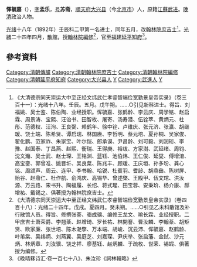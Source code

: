 '''惲毓嘉'''（{{bd|？||？||catIdx=Y惲}}），[[表字|字]]'''孟乐'''，[[号|号]]'''苏斋'''，[[順天府|順天府]][[大兴县_(金朝)|大兴县]]（今[[北京市|北京市]]）人，原籍[[江蘇|江蘇]][[武进|武进]]。[[晚清|晚清]]政治人物。

[[光绪|光绪]]十八年（1892年）壬辰科二甲第一名进士，同年五月，改[[翰林院庶吉士|翰林院庶吉士]]<ref>《大清德宗同天崇运大中至正经文纬武仁孝睿智端俭宽勤景皇帝实录》（卷三百十一）：光绪十八年。壬辰。五月。戊午朔。……○引见新科进士。得旨、刘福姚、吴士鉴、陈伯陶、业经授职。恽毓嘉、张鹤龄、李云庆、周学铭、赵启霖、周景涛、宝熙、汪诒书、田智枚、屠寄、汤寿潜、伍铨萃、黄炳元、杜彤、范德权、汪洵、王良弼、赖鹤年、徐中铨、卢维庆、张元济、张瀛、胡继瑗、饶士端、陈希贤、谭启瑞、林国赓、李哲明、蔡元培、夏孙桐、吴家俊、翟化鹏、范家祚、朱家宝、叶尔恺、郎承谟、尹昌龄、刘可毅、刘润珩、李豫、赵国泰、丁昌燕、赵熙、衡瑞、王得庚、裕绂、方家澍、武延绪、周钧、沈文瀚、吴士武、赵士琛、王铭渊、蓝钰、池伯炜、王仁俊、延燮、傅增淯、高宝銮、郭曾准、姚晋圻、吴良棻、陈兆丰、顾瑗、王庆垣、孙多玢、龚心铭、周颂声、周云、连甲、李书翰、哈锐、杜賓羽、耆龄、胡鼎彝、陈树屏、贻谷、赵鼎仁、杜作航、俞鸿庆、高锡华、曾述棨、王殿甲、伍文琯、洪汝源、万云路、宋书升、陶福履、长绍、蒋式瑆、田宝蓉、安秉玠、杨介康、郝增祐、戴锡之、俱著授为翰林院庶吉士。</ref>。[[光緒|光緒]]二十四年四月，[[散館|散館]]，授[[翰林院編修|翰林院編修]]<ref>《大清德宗同天崇运大中至正经文纬武仁孝睿智端俭宽勤景皇帝实录》（卷四百十八）：光绪二十四年。戊戌。夏四月。癸未朔。……○引见乙未科散馆及补行散馆人员。得旨、修撰张謇、骆成骧、编修王龙文、喻长霖、业经授职。二甲庶吉士萧荣爵、李翘棻、赵增琦、罗长祐、林開謇、曹汝麟、李翰棻、胡矩贤、欧家廉、张世培、陈木滟撆、万本端、胡峻、沉云沛、恽毓嘉、赵鹤龄、叶芾棠、吴纬炳、刘燕翼、吴庭芝、刘嘉琛、尹庆举、张启藩、金鉽、沙元炳、林炳章、刘汝骥、饶芝祥、廖基钰、赵炳麟、于疏枚、世荣、锡嘏、俱著授为编修。</ref>，官至[[福建|福建]][[延平府|延平]][[知府|知府]]<ref>《晚晴簃诗汇·卷一百七十八》、朱汝珍《詞林輯略》</ref>。

==參考資料==
{{reflist|2}}

{{start box}}
{{s-off}}
{{succession box|[[朱履誠|朱履誠]]|黃震白|[[延平府|延平府]][[知府|知府]]|[[光緒|光緒]]三十四年－[[宣統|宣統]]三年<br />（1908－1911年）}}
{{end box}}

{{光緒十八年壬辰科殿試金榜}}
{{毗陵惲氏}}

{{清朝官员小作品}}
[[Category:清朝傳臚|Category:清朝傳臚]]
[[Category:清朝翰林院庶吉士|Category:清朝翰林院庶吉士]]
[[Category:清朝翰林院編修|Category:清朝翰林院編修]]
[[Category:清朝延平府知府|Category:清朝延平府知府]]
[[Category:大兴县人|Category:大兴县人]]
[[Category:毗陵惲氏|Y]]
[[Category:武進人|Category:武進人]]
[[Category:惲姓|Y]]